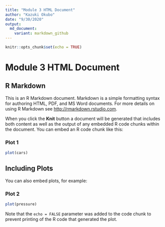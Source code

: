 ```yaml
---
title: "Module 3 HTML Document"
author: "Kazuki Okubo"
date: "9/30/2020"
output:
  md_document:
    variant: markdown_github
---
```


```r
knitr::opts_chunk$set(echo = TRUE)
```

# Module 3 HTML Document

## R Markdown

This is an R Markdown document. Markdown is a simple formatting syntax for authoring HTML, PDF, and MS Word documents. For more details on using R Markdown see <http://rmarkdown.rstudio.com>.

When you click the **Knit** button a document will be generated that includes both content as well as the output of any embedded R code chunks within the document. You can embed an R code chunk like this:

### Plot 1

```r
plot(cars)
```

## Including Plots

You can also embed plots, for example:

### Plot 2

```r
plot(pressure)
```

Note that the `echo = FALSE` parameter was added to the code chunk to prevent printing of the R code that generated the plot.
